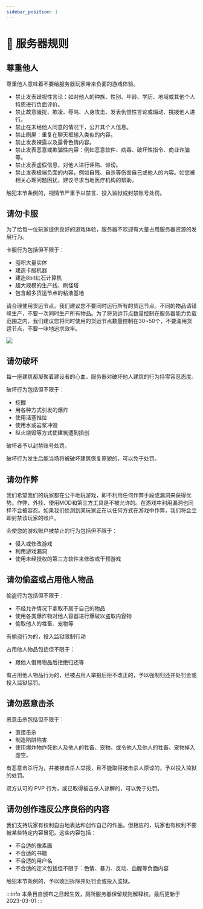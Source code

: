 ```yaml
---
sidebar_position: 1
---
```


# 📜 服务器规则

## 尊重他人

尊重他人意味着不要给服务器玩家带来负面的游戏体验。

- 禁止发表歧视性言论：如对他人的种族、性别、年龄、学历、地域或其他个人特质进行负面评价。
- 禁止故意骚扰、欺凌、辱骂、人身攻击、发表仇恨性言论或煽动、挑拨他人进行。
- 禁止在未经他人同意的情况下，公开其个人信息。
- 禁止刷屏：重复在聊天框输入类似的内容。
- 禁止发表裸露以及露骨色情内容。
- 禁止发表恶意或欺骗性内容：例如恶意软件、病毒、破坏性指令、商业诈骗等。
- 禁止发表虚假信息，对他人进行诬陷、诽谤。
- 禁止发表极端负面的内容，例如自残、自杀等伤害自己或他人的内容。如您被相关心理问题困扰，建议寻求当地医疗机构的帮助。

触犯本节条例的，视情节严重予以禁言、投入监狱或封禁账号处罚。

## 请勿卡服

为了给每一位玩家提供良好的游戏体验，服务器不欢迎有大量占用服务器资源的发展行为。

卡服行为包括但不限于：

- 囤积大量实体
- 建造卡服机器
- 建造8bit红石计算机
- 超大规模的生产线、刷怪塔
- 包含超多货运节点的粘液基地

请合理使用货运节点。我们建议您不要同时运行所有的货运节点。不同的物品请错峰生产，不要一次同时生产所有物品。为了将货运节点数量控制在服务器能力负载范围之内，我们建议您将同时使用的货运节点数量控制在30~50个，不要滥用货运节点，不要一味地追求效率。

![](/img/slimefun_lag.png)

## 请勿破坏

每一座建筑都凝聚着建设者的心血，服务器对破坏他人建筑的行为持零容忍态度。

破坏行为包括但不限于：

- 挖掘
- 用各种方式引发的爆炸
- 使用活塞推拉
- 使用水或岩浆冲毁
- 纵火烧毁等方式使建筑遭到损创

破坏者予以封禁账号处罚。

破坏行为发生后能当场将被破坏建筑恢复原貌的，可以免于处罚。

## 请勿作弊

我们希望我们的玩家都在公平地玩游戏，即不利用任何作弊手段或漏洞来获得优势。作弊、外挂、使用MOD和第三方工具是不被允许的。在游戏中利用漏洞也同样不会被容忍。如果我们侦测到某玩家正在以任何方式在游戏中作弊，我们将会立即封禁该玩家的账户。

会使您的游戏账户被禁止的行为包括但不限于：

- 侵入或修改游戏
- 利用游戏漏洞
- 使用未经授权的第三方软件来修改或干预游戏

## 请勿偷盗或占用他人物品

偷盗行为包括但不限于：

- 不经允许情况下拿取不属于自己的物品
- 使用各类爆炸物对他人容器进行爆破以盗取内容物
- 偷取他人的牲畜、宠物等

有偷盗行为的，投入监狱限制行动

占用他人物品包括但不限于：

- 跟他人借用物品后拒绝归还等

有占用他人物品行为的，经被占用人举报后拒不改正的，予以强制归还并处罚金或投入监狱惩罚。

## 请勿恶意击杀

恶意击杀包括但不限于：

- 直接击杀
- 制造陷阱陷害
- 使用爆炸物炸死他人及他人的牲畜、宠物，或令他人及他人的牲畜、宠物掉入虚空。

有恶意击杀行为，并被被击杀人举报，且不能取得被击杀人原谅的，予以投入监狱的处罚。

双方认可的 PVP 行为，或已取得被击杀人谅解的，可以免于处罚。

## 请勿创作违反公序良俗的内容

我们支持玩家有权利自由地表达和创作自己的作品，但相应的，玩家也有权利不要被某些特定内容冒犯。这些内容包括：

- 不合适的像素画
- 不合适的书籍
- 不合适的用户名
- 不合适的定义包括但不限于：色情、暴力、反动、血腥等负面内容

触犯本节条例的，予以收回拆除并处罚金或投入监狱。

:::info
本条目自颁布之日起生效，厕所服务器保留规则解释权。最后更新于 2023-03-01
:::
